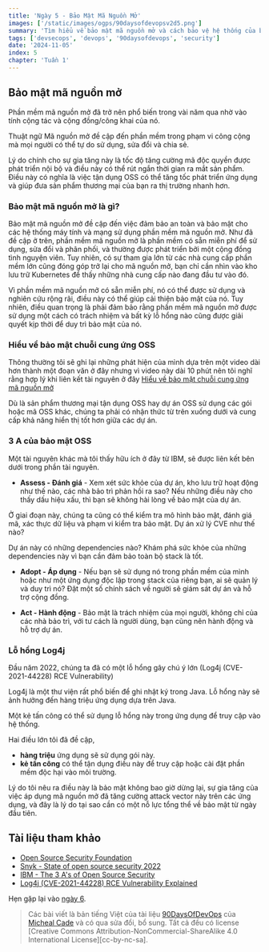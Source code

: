 ```yaml
---
title: 'Ngày 5 - Bảo Mật Mã Nguồn Mở'
images: ['/static/images/ogps/90daysofdevopsv2d5.png']
summary: 'Tìm hiểu về bảo mật mã nguồn mở và cách bảo vệ hệ thống của bạn khi sử dụng phần mềm mã nguồn mở.'
tags: ['devsecops', 'devops', '90daysofdevops', 'security']
date: '2024-11-05'
index: 5
chapter: 'Tuần 1'
---
```


<TOCInline toc={props.toc} asDisclosure />

## Bảo mật mã nguồn mở

Phần mềm mã nguồn mở đã trở nên phổ biến trong vài năm qua nhờ vào tính cộng tác và cộng đồng/công khai của nó.

Thuật ngữ Mã nguồn mở đề cập đến phần mềm trong phạm vi công cộng mà mọi người có thể tự do sử dụng, sửa đổi và chia sẻ.

Lý do chính cho sự gia tăng này là tốc độ tăng cường mã độc quyền được phát triển nội bộ và điều này có thể rút ngắn thời gian ra mắt sản phẩm. Điều này có nghĩa là việc tận dụng OSS có thể tăng tốc phát triển ứng dụng và giúp đưa sản phẩm thương mại của bạn ra thị trường nhanh hơn.

### Bảo mật mã nguồn mở là gì?

Bảo mật mã nguồn mở đề cập đến việc đảm bảo an toàn và bảo mật cho các hệ thống máy tính và mạng sử dụng phần mềm mã nguồn mở. Như đã đề cập ở trên, phần mềm mã nguồn mở là phần mềm có sẵn miễn phí để sử dụng, sửa đổi và phân phối, và thường được phát triển bởi một cộng đồng tình nguyện viên. Tuy nhiên, có sự tham gia lớn từ các nhà cung cấp phần mềm lớn cũng đóng góp trở lại cho mã nguồn mở, bạn chỉ cần nhìn vào kho lưu trữ Kubernetes để thấy những nhà cung cấp nào đang đầu tư vào đó.

Vì phần mềm mã nguồn mở có sẵn miễn phí, nó có thể được sử dụng và nghiên cứu rộng rãi, điều này có thể giúp cải thiện bảo mật của nó. Tuy nhiên, điều quan trọng là phải đảm bảo rằng phần mềm mã nguồn mở được sử dụng một cách có trách nhiệm và bất kỳ lỗ hổng nào cũng được giải quyết kịp thời để duy trì bảo mật của nó.

### Hiểu về bảo mật chuỗi cung ứng OSS

Thông thường tôi sẽ ghi lại những phát hiện của mình dựa trên một video dài hơn thành một đoạn văn ở đây nhưng vì video này dài 10 phút nên tôi nghĩ rằng hợp lý khi liên kết tài nguyên ở đây [Hiểu về bảo mật chuỗi cung ứng mã nguồn mở](https://www.youtube.com/watch?v=pARGj6j0-ZY)

Dù là sản phẩm thương mại tận dụng OSS hay dự án OSS sử dụng các gói hoặc mã OSS khác, chúng ta phải có nhận thức từ trên xuống dưới và cung cấp khả năng hiển thị tốt hơn giữa các dự án.

### 3 A của bảo mật OSS

Một tài nguyên khác mà tôi thấy hữu ích ở đây từ IBM, sẽ được liên kết bên dưới trong phần tài nguyên.

- **Assess - Đánh giá** - Xem xét sức khỏe của dự án, kho lưu trữ hoạt động như thế nào, các nhà bảo trì phản hồi ra sao? Nếu những điều này cho thấy dấu hiệu xấu, thì bạn sẽ không hài lòng về bảo mật của dự án.

Ở giai đoạn này, chúng ta cũng có thể kiểm tra mô hình bảo mật, đánh giá mã, xác thực dữ liệu và phạm vi kiểm tra bảo mật. Dự án xử lý CVE như thế nào?

Dự án này có những dependencies nào? Khám phá sức khỏe của những dependencies này vì bạn cần đảm bảo toàn bộ stack là tốt.

- **Adopt - Áp dụng** - Nếu bạn sẽ sử dụng nó trong phần mềm của mình hoặc như một ứng dụng độc lập trong stack của riêng bạn, ai sẽ quản lý và duy trì nó? Đặt một số chính sách về người sẽ giám sát dự án và hỗ trợ cộng đồng.

- **Act - Hành động** - Bảo mật là trách nhiệm của mọi người, không chỉ của các nhà bảo trì, với tư cách là người dùng, bạn cũng nên hành động và hỗ trợ dự án.

### Lỗ hổng Log4j

Đầu năm 2022, chúng ta đã có một lỗ hổng gây chú ý lớn (Log4j (CVE-2021-44228) RCE Vulnerability)

Log4j là một thư viện rất phổ biến để ghi nhật ký trong Java. Lỗ hổng này sẽ ảnh hưởng đến hàng triệu ứng dụng dựa trên Java.

Một kẻ tấn công có thể sử dụng lỗ hổng này trong ứng dụng để truy cập vào hệ thống.

Hai điều lớn tôi đã đề cập,

- **hàng triệu** ứng dụng sẽ sử dụng gói này.
- **kẻ tấn công** có thể tận dụng điều này để truy cập hoặc cài đặt phần mềm độc hại vào môi trường.

Lý do tôi nêu ra điều này là bảo mật không bao giờ dừng lại, sự gia tăng của việc áp dụng mã nguồn mở đã tăng cường attack vector này trên các ứng dụng, và đây là lý do tại sao cần có một nỗ lực tổng thể về bảo mật từ ngày đầu tiên.

## Tài liệu tham khảo

- [Open Source Security Foundation](https://openssf.org/)
- [Snyk - State of open source security 2022](https://snyk.io/reports/open-source-security/)
- [IBM - The 3 A's of Open Source Security](https://www.youtube.com/watch?v=baZH6CX6Zno)
- [Log4j (CVE-2021-44228) RCE Vulnerability Explained](https://www.youtube.com/watch?v=0-abhd-CLwQ)

Hẹn gặp lại vào [ngày 6](https://vntechies.dev/courses/90-ngay-devops-v2/ngay-6-thuc-hanh-xay-dung-mot-ung-dung-co-lo-hong).

> Các bài viết là bản tiếng Việt của tài liệu [90DaysOfDevOps](https://github.com/MichaelCade/90DaysOfDevOps/tree/main/2023/Days) của [Micheal Cade](https://twitter.com/MichaelCade1) và có qua sửa đổi, bổ sung. Tất cả đều có license [Creative Commons Attribution-NonCommercial-ShareAlike 4.0 International License][cc-by-nc-sa].
